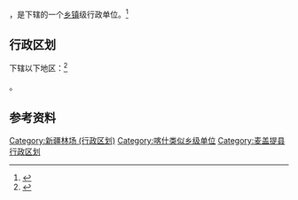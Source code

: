 {{中国乡级行政区|65/31/27/402/000}}

'''{{PAGENAMEBASE}}'''，是{{PRC admin/fullname|65/31/27/402/000|3}}下辖的一个[[乡镇|乡镇]]级行政单位。<ref>{{PRC admin/ref sgc|{{PRC admin/parent|65/31/27/402/000}}}}</ref>

== 行政区划 ==

{{PAGENAMEBASE}}下辖以下地区：<ref>{{PRC admin/ref sgc|65/31/27/402/000}}</ref>

{{PRC admin/children|65/31/27/402/000}}。

== 参考资料 ==

{{reflist}}

{{麦盖提县行政区划}}
{{新疆行政区划小作品}}

[[Category:新疆林场_(行政区划)|Category:新疆林场 (行政区划)]]
[[Category:喀什类似乡级单位|Category:喀什类似乡级单位]]
[[Category:麦盖提县行政区划|Category:麦盖提县行政区划]]